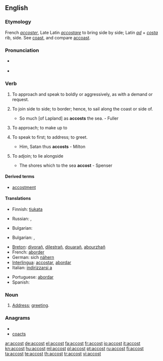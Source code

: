 ==English==

===Etymology===
French ''[[accoster]]'', Late Latin ''[[accostare]]'' to bring side by side; Latin ''[[ad]]'' + ''[[costa]]'' rib, side. See [[coast]], and compare [[accoast]].

===Pronunciation===
* {{a|US}} {{IPA|/əˈkɔst/}}
* {{audio|en-us-accost.ogg|Audio (US)}}

===Verb===
{{en-verb}}

# {{context|transitive}} To approach and speak to boldly or aggressively, as with a demand or request.
# {{context|transitive|obsolete}} To join side to side; to border; hence, to sail along the coast or side of.
#* So much [of Lapland] as '''accosts''' the sea. - Fuller
# {{context|transitive|obsolete|Shakespearian}} To approach; to make up to
# {{transitive}} To speak to first; to address; to greet.
#* Him, Satan thus '''accosts''' - Milton
# {{context|intransitive|obsolete}} To adjoin; to lie alongside
#* The shores which to the sea '''accost''' - Spenser

====Derived terms====
* [[accostment]]

====Translations====
{{trans-top|To approach and speak to boldly or aggressively, as with a demand or request}}
* Finnish: [[tiukata]]
{{trans-mid}}
* Russian: {{t+|ru|обращаться}}, {{t+|ru|заговаривать}}
{{trans-bottom}}
{{trans-top|To join side to side; to border; hence, to sail along the coast or side of.}}
* Bulgarian: {{t|bg|акостирам}}
{{trans-mid}}
{{trans-bottom}}
{{trans-top|To speak to first; to address; to greet.}}
* Bulgarian: {{t|bg|заговарям}},  {{t|bg|обръщам се към}}
{{trans-mid}}
{{trans-bottom}}
{{checktrans-top}}
* [[Breton]]: [[divorañ]], [[dilestrañ]], [[douarañ]], [[abourzhañ]]
* French: [[aborder]]
* German: sich [[nähern]]
* [[Interlingua]]: [[accostar]], [[abordar]]
* Italian: [[indirizzarsi a]]
{{trans-mid}}
* Portuguese: [[abordar]]
* Spanish: {{t+|es|acercar|alt=acercarse a}}
{{trans-bottom}}

===Noun===
{{en-noun}}

# {{rare}} [[address|Address]]; [[greeting]].

===Anagrams===
* {{alphagram|accost}}
* [[coacts#English|coacts]]

[[ar:accost]]
[[de:accost]]
[[el:accost]]
[[fa:accost]]
[[fr:accost]]
[[io:accost]]
[[it:accost]]
[[kn:accost]]
[[hu:accost]]
[[ml:accost]]
[[pl:accost]]
[[pt:accost]]
[[ru:accost]]
[[fi:accost]]
[[ta:accost]]
[[te:accost]]
[[th:accost]]
[[tr:accost]]
[[vi:accost]]